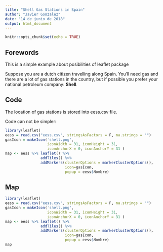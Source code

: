 ```yaml
---
title: "Shell Gas Stations in Spain"
author: "Javier Gonzalez"
date: "14 de junio de 2018"
output: html_document
---
```


```r
knitr::opts_chunk$set(echo = TRUE)
```

## Forewords

This is a simple example about posibilities of leaflet package

Suppose you are a dutch citizen travelling along Spain. You'll need gas and there are a lot of gas stations in the country, but if possible you prefer your national petroleum company: **Shell**.


## Code

The location of gas stations is stored into eess.csv file.

Code can not be simpler:


```r
library(leaflet)
eess = read.csv("eess.csv", stringsAsFactors = F, na.strings = "")
gasIcon = makeIcon('shell.png', 
                   iconWidth = 31, iconHeight = 31, 
                   iconAnchorX = 0, iconAnchorY = 31 )
map <- eess %>% leaflet() %>% 
                addTiles() %>% 
                addMarkers(clusterOptions = markerClusterOptions(), 
                           icon=gasIcon, 
                           popup = eess$Nombre)
```

## Map

```r
library(leaflet)
eess = read.csv("eess.csv", stringsAsFactors = F, na.strings = "")
gasIcon = makeIcon('shell.png', 
                   iconWidth = 31, iconHeight = 31, 
                   iconAnchorX = 0, iconAnchorY = 31 )
map <- eess %>% leaflet() %>% 
                addTiles() %>% 
                addMarkers(clusterOptions = markerClusterOptions(), 
                           icon=gasIcon, 
                           popup = eess$Nombre)
map
```
